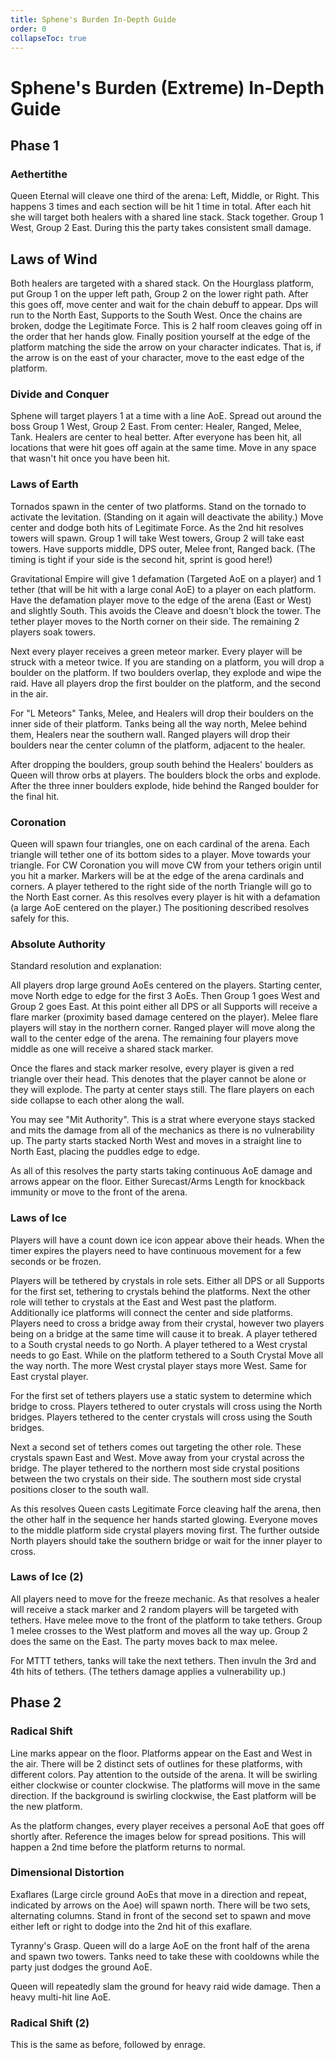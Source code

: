 ```yaml
---
title: Sphene's Burden In-Depth Guide
order: 0
collapseToc: true
---
```


# Sphene's Burden (Extreme) In-Depth Guide

## Phase 1

### Aethertithe

Queen Eternal will cleave one third of the arena: Left, Middle, or Right. This happens 3 times and each section will be hit 1 time in total.
After each hit she will target both healers with a shared line stack. Stack together.
Group 1 West, Group 2 East. During this the party takes consistent small damage.



## Laws of Wind

Both healers are targeted with a shared stack. On the Hourglass platform, put Group 1 on the upper left path, Group 2 on the lower right path.
After this goes off, move center and wait for the chain debuff to appear. Dps will run to the North East, Supports to the South West.
Once the chains are broken, dodge the Legitimate Force. This is 2 half room cleaves going off in the order that her hands glow.
Finally position yourself at the edge of the platform matching the side the arrow on your character indicates.
That is, if the arrow is on the east of your character, move to the east edge of the platform. 



### Divide and Conquer

Sphene will target players 1 at a time with a line AoE. Spread out around the boss Group 1 West, Group 2 East.
From center: Healer, Ranged, Melee, Tank. Healers are center to heal better.
After everyone has been hit, all locations that were hit goes off again at the same time.
Move in any space that wasn't hit once you have been hit.



### Laws of Earth

Tornados spawn in the center of two platforms. Stand on the tornado to activate the levitation.
(Standing on it again will deactivate the ability.) Move center and dodge both hits of Legitimate Force.
As the 2nd hit resolves towers will spawn. Group 1 will take West towers, Group 2 will take east towers.
Have supports middle, DPS outer, Melee front, Ranged back. (The timing is tight if your side is the second hit, sprint is good here!)

Gravitational Empire will give 1 defamation (Targeted AoE on a player) and 1 tether (that will be hit with a large conal AoE)
to a player on each platform. Have the defamation player move to the edge of the arena (East or West) and slightly South.
This avoids the Cleave and doesn't block the tower. The tether player moves to the North corner on their side. The remaining 2 players soak towers. 

Next every player receives a green meteor marker. Every player will be struck with a meteor twice.
If you are standing on a platform, you will drop a boulder on the platform.
If two boulders overlap, they explode and wipe the raid. Have all players drop the first boulder on the platform, and the second in the air. 

For "L Meteors" Tanks, Melee, and Healers will drop their boulders on the inner side of their platform.
Tanks being all the way north, Melee behind them, Healers near the southern wall. Ranged players will drop their boulders near the center column of the platform, adjacent to the healer. 

After dropping the boulders, group south behind the Healers' boulders as Queen will throw orbs at players.
The boulders block the orbs and explode. After the three inner boulders explode, hide behind the Ranged boulder for the final hit.



### Coronation

Queen will spawn four triangles, one on each cardinal of the arena. Each triangle will tether one of its bottom sides to a player.
Move towards your triangle. For CW Coronation you will move CW from your tethers origin until you hit a marker.
Markers will be at the edge of the arena cardinals and corners.
A player tethered to the right side of the north Triangle will go to the North East corner.
As this resolves every player is hit with a defamation (a large AoE centered on the player.) The positioning described resolves safely for this.



### Absolute Authority

Standard resolution and explanation:

All players drop large ground AoEs centered on the players.
Starting center, move North edge to edge for the first 3 AoEs. Then Group 1 goes West and Group 2 goes East.
At this point either all DPS or all Supports will receive a flare marker (proximity based damage centered on the player).
Melee flare players will stay in the northern corner. Ranged player will move along the wall to the center edge of the arena.
The remaining four players move middle as one will receive a shared stack marker. 

Once the flares and stack marker resolve, every player is given a red triangle over their head.
This denotes that the player cannot be alone or they will explode. The party at center stays still.
The flare players on each side collapse to each other along the wall. 


You may see "Mit Authority".
This is a strat where everyone stays stacked and mits the damage from all of the mechanics as there is no vulnerability up.
The party starts stacked North West and moves in a straight line to North East, placing the puddles edge to edge. 


As all of this resolves the party starts taking continuous AoE damage and arrows appear on the floor. 
Either Surecast/Arms Length for knockback immunity or move to the front of the arena. 



### Laws of Ice

Players will have a count down ice icon appear above their heads.
When the timer expires the players need to have continuous movement for a few seconds or be frozen. 

Players will be tethered by crystals in role sets. Either all DPS or all Supports for the first set, tethering to crystals behind the platforms.
Next the other role will tether to crystals at the East and West past the platform.
Additionally ice platforms will connect the center and side platforms. Players need to cross a bridge away from their crystal,
however two players being on a bridge at the same time will cause it to break. A player tethered to a South crystal needs to go North.
A player tethered to a West crystal needs to go East. While on the platform tethered to a South Crystal Move all the way north.
The more West crystal player stays more West. Same for East crystal player.

For the first set of tethers players use a static system to determine which bridge to cross.
Players tethered to outer crystals will cross using the North bridges. Players tethered to the center crystals will cross using the South bridges.

Next a second set of tethers comes out targeting the other role. These crystals spawn East and West. Move away from your crystal across the bridge.
The player tethered to the northern most side crystal positions between the two crystals on their side.
The southern most side crystal positions closer to the south wall. 

As this resolves Queen casts Legitimate Force cleaving half the arena, then the other half in the sequence her hands started glowing.
Everyone moves to the middle platform side crystal players moving first.
The further outside North players should take the southern bridge or wait for the inner player to cross. 



### Laws of Ice (2)


All players need to move for the freeze mechanic.
As that resolves a healer will receive a stack marker and 2 random players will be targeted with tethers.
Have melee move to the front of the platform to take tethers.
Group 1 melee crosses to the West platform and moves all the way up. Group 2 does the same on the East. The party moves back to max melee. 

For MTTT tethers, tanks will take the next tethers. Then invuln the 3rd and 4th hits of tethers. (The tethers damage applies a vulnerability up.)



## Phase 2



### Radical Shift

Line marks appear on the floor. Platforms appear on the East and West in the air.
There will be 2 distinct sets of outlines for these platforms, with different colors. Pay attention to the outside of the arena.
It will be swirling either clockwise or counter clockwise. The platforms will move in the same direction.
If the background is swirling clockwise, the East platform will be the new platform.

As the platform changes, every player receives a personal AoE that goes off shortly after.
Reference the images below for spread positions.
This will happen a 2nd time before the platform returns to normal.



### Dimensional Distortion



Exaflares (Large circle ground AoEs that move in a direction and repeat, indicated by arrows on the Aoe) will spawn north.
There will be two sets, alternating columns.
Stand in front of the second set to spawn and move either left or right to dodge into the 2nd hit of this exaflare.

Tyranny's Grasp. Queen will do a large AoE on the front half of the arena and spawn two towers.
Tanks need to take these with cooldowns while the party just dodges the ground AoE. 

Queen will repeatedly slam the ground for heavy raid wide damage. Then a heavy multi-hit line AoE.



### Radical Shift (2)

This is the same as before, followed by enrage.